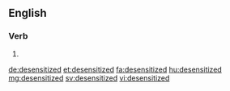 ==English==

===Verb===
{{head|en}}

# {{en-past of|desensitize}}

[[de:desensitized]]
[[et:desensitized]]
[[fa:desensitized]]
[[hu:desensitized]]
[[mg:desensitized]]
[[sv:desensitized]]
[[vi:desensitized]]